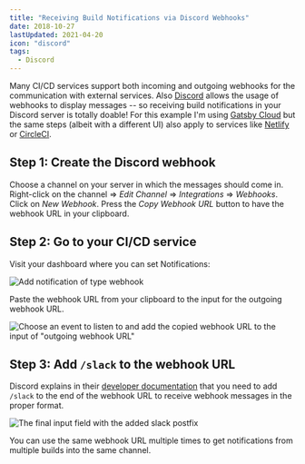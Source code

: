 ```yaml
---
title: "Receiving Build Notifications via Discord Webhooks"
date: 2018-10-27
lastUpdated: 2021-04-20
icon: "discord"
tags:
  - Discord
---
```


Many CI/CD services support both incoming and outgoing webhooks for the communication with external services. Also [Discord](https://discord.com/) allows the usage of webhooks to display messages -- so receiving build notifications in your Discord server is totally doable! For this example I'm using [Gatsby Cloud](https://www.gatsbyjs.com/products/cloud/) but the same steps (albeit with a different UI) also apply to services like [Netlify](https://www.netlify.com/) or [CircleCI](https://circleci.com/).

## Step 1: Create the Discord webhook

Choose a channel on your server in which the messages should come in. Right-click on the channel => _Edit Channel_ => _Integrations_ => _Webhooks_. Click on _New Webhook_. Press the _Copy Webhook URL_ button to have the webhook URL in your clipboard.

## Step 2: Go to your CI/CD service

Visit your dashboard where you can set Notifications:

![Add notification of type webhook](./add-notification.jpg)

Paste the webhook URL from your clipboard to the input for the outgoing webhook URL.

![Choose an event to listen to and add the copied webhook URL to the input of "outgoing webhook URL"](./add-webhook-url.jpg)

## Step 3: Add `/slack` to the webhook URL

Discord explains in their [developer documentation](https://discord.com/developers/docs/resources/webhook#execute-slackcompatible-webhook) that you need to add `/slack` to the end of the webhook URL to receive webhook messages in the proper format.

![The final input field with the added slack postfix](./final-webhook-url-input.jpg)

You can use the same webhook URL multiple times to get notifications from multiple builds into the same channel.
